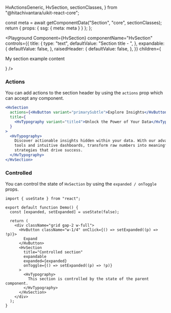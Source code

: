   HvActionsGeneric,
  HvSection,
  sectionClasses,
} from "@hitachivantara/uikit-react-core";


  const meta = await getComponentData("Section", "core", sectionClasses);
  return { props: { ssg: { meta: meta } } };
};

<Description />

<Page>

<Playground
  Component={HvSection}
  componentName="HvSection"
  controls={{
    title: {
      type: "text",
      defaultValue: "Section title - ",
    },
    expandable: {
      defaultValue: false,
    },
    raisedHeader: {
      defaultValue: false,
    },
  }}
  children={
    <div>
      <p>My section example content</p>
    </div>
  }
/>

### Actions

You can add actions to the section header by using the `actions` prop which can accept any component.

```jsx live
<HvSection
  actions={<HvButton variant="primarySubtle">Explore Insights</HvButton>}
  title={
    <HvTypography variant="title4">Unlock the Power of Your Data</HvTypography>
  }
>
  <HvTypography>
    Discover actionable insights hidden within your data. With our advanced
    tools and intuitive dashboards, transform raw numbers into meaningful
    strategies that drive success.
  </HvTypography>
</HvSection>
```

### Controlled

You can control the state of `HvSection` by using the `expanded / onToggle` props.

```tsx live
import { useState } from "react";

export default function Demo() {
  const [expanded, setExpanded] = useState(false);

  return (
    <div className="grid gap-2 w-full">
      <HvButton className="w-1/4" onClick={() => setExpanded((p) => !p)}>
        Expand
      </HvButton>
      <HvSection
        title="Controlled section"
        expandable
        expanded={expanded}
        onToggle={() => setExpanded((p) => !p)}
      >
        <HvTypography>
          This section is controlled by the state of the parent component.
        </HvTypography>
      </HvSection>
    </div>
  );
}
```

</Page>

